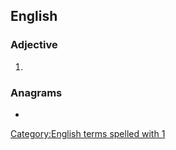 {{also|a1|A1|A-1}}
==English==
{{wikipedia|A1}}

===Adjective===
{{en-adj|-}}

# {{alternative form of|A1|lang=en}}

===Anagrams===
* {{anagrams|en|1-A}}

[[Category:English terms spelled with 1]]
